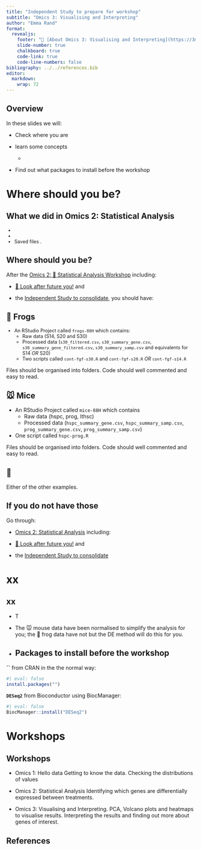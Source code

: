 ```yaml
---
title: "Independent Study to prepare for workshop"
subtitle: "Omics 3: Visualising and Interpreting"
author: "Emma Rand"
format: 
  revealjs:
    footer: "🔗 [About Omics 3: Visualising and Interpreting](https://3mmarand.github.io/BIO00088H-data/omics/week-5/overview.html)"
    slide-number: true
    chalkboard: true
    code-link: true
    code-line-numbers: false
bibliography: ../../references.bib
editor: 
  markdown: 
    wrap: 72
---
```


## Overview

In these slides we will:

::: incremental
-   Check where you are

-   learn some concepts 

    -   

-   Find out what packages to install before the workshop
:::

# Where should you be?

## What we did in Omics 2: Statistical Analysis

::: incremental
::: {style="font-size: 90%;"}
-   
-   
-   Saved files .
:::
:::

## Where should you be?

After the [Omics 2: 👋 Statistical Analysis Workshop](../week-4/workshop.html)
including:

-   [🤗 Look after future
    you!](../week-4/workshop.html#look-after-future-you) and

-   the [Independent Study to
    consolidate](../week-4/study_after_workshop.html), you should have:

## 🐸 Frogs

::: {style="font-size: 90%;"}
-   An RStudio Project called `frogs-88H` which contains:
    -   Raw data (S14, S20 and S30)
    -   Processed data (`s30_filtered.csv`, `s30_summary_gene.csv`,
        `s30_summary_gene_filtered.csv`, `s30_summary_samp.csv` and
        equivalents for S14 *OR* S20)
    -   Two scripts called `cont-fgf-s30.R` and `cont-fgf-s20.R` *OR*
        `cont-fgf-s14.R`
:::

Files should be organised into folders. Code should well commented and
easy to read.

## 🐭 Mice

-   An RStudio Project called `mice-88H` which contains
    -   Raw data (hspc, prog, lthsc)
    -   Processed data (`hspc_summary_gene.csv`,
        `hspc_summary_samp.csv`, `prog_summary_gene.csv`,
        `prog_summary_samp.csv`)
-   One script called `hspc-prog.R`

Files should be organised into folders. Code should well commented and
easy to read.

## 🍂

Either of the other examples.

## If you do not have those

Go through:

-   [Omics 2: Statistical Analysis](../week-4/workshop.html)
    including:

-   [🤗 Look after future
    you!](../week-4/workshop.html#look-after-future-you) and

-   the [Independent Study to
    consolidate](../week-4/study_after_workshop.html)

# xx

## xx

::: incremental
-   T
:::



-   The 🐭 mouse data have been normalised to simplify the analysis for
    you; the 🐸 frog data have not but the DE method will do this for
    you.

-
## Packages to install before the workshop

**``** from CRAN in the the normal way:

```r
#| eval: false
install.packages("")
```

**`DESeq2`** from Bioconductor using BiocManager:
```r
#| eval: false
BiocManager::install("DESeq2")
```



# Workshops

## Workshops

-   Omics 1: Hello data Getting to know the data. Checking the
    distributions of values

-   Omics 2: Statistical Analysis Identifying which genes are
    differentially expressed between treatments.

-   Omics 3: Visualising and Interpreting. PCA, Volcano plots and heatmaps to visualise results. Interpreting the results and finding out more about genes of interest.

## References
